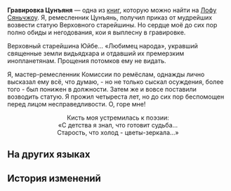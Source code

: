 {{Книга Инфобокс
|id           = 228
|Название     = Гравировка Цунъяня
|Изображение  = Item The Xianzhou Luofu Readable 2.png
|Мир          = Лофу Сяньчжоу
|Томов        = 1
|Автор        = <!--нужно добавить-->
|Описание     = Надпись на камне, полная негодования, от одного ремесленника.
|Том1         = {{tx}}
|Источник1    = {{tx|Отсутствует источник}}
|Персонажи    = 
|Фракции      = 
}}
'''Гравировка Цунъяня''' — одна из [[Книги|книг]], которую можно найти на [[Лофу Сяньчжоу]].
<!--
==Получение==
<gallery>
Книга НАЗВАНИЕ.png|НАЗВАНИЕ
Локация НАЗВАНИЕ.png|Расположение на карте. Ближайший пространственный якорь «[[НАЗВАНИЕ]]»
</gallery>
-->
Я, ремесленник Цунъянь, получил приказ от мудрейших возвести статую Верховного старейшины. Но сердце моё до сих пор полно обиды и негодования, кои я выплесну в гравировке.

Верховный старейшина Юйбе... «Любимец народа», укравший священные земли видьядхара и отдавший их премерзким инопланетянам. Прощения потомков ему не видать.

Я, мастер-ремесленник Комиссии по ремёслам, однажды лично высказал ему всё, что думаю, - но не только сыскал осуждения, более того - был понижен в должности. Затем же и вовсе поставили возводить статую. Я прожил четыреста лет, но до сих пор беспомощен перед лицом несправедливости. О, горе мне!

<div align="center">Кисть моя устремилась к поэзии:<br />
«С детства я знал, что готовит судьба...<br />
Старость, что холод - цветы-зеркала...»</div>

==На других языках==
{{На других языках
|en   = Artisan Congyan's Stone Engraving
|zhs  = 工正淙衍刻石
|zht  = 工正淙衍刻石
|ja   = 工正流衍刻石
|ko   = 공정 종연의 각석
|es   = Grabado del artesano Congyan
|fr   = Gravure de pierre de l'artisan Congyan
|ru   = Гравировка Цунъяня
|th   = หินแกะสลักของช่าง Congyan
|vi   = Công Chính Congyan Khắc Đá
|de   = Kunsthandwerker Congyans Steingravur
|id   = Batu Ukiran Pengrajin Congyan
|pt   = Gravura de Pedra do Artesão Congyan
}}

==История изменений==
{{История изменений|2.7}}